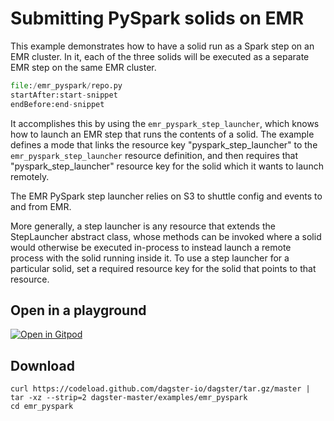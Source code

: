 
# Submitting PySpark solids on EMR

<ExampleReferenceLink filePath="examples/emr_pyspark" />

This example demonstrates how to have a solid run as a Spark step on an EMR cluster. In it, each
of the three solids will be executed as a separate EMR step on the same EMR cluster.

```python literalinclude caption=repo.py
file:/emr_pyspark/repo.py
startAfter:start-snippet
endBefore:end-snippet
```

It accomplishes this by using the `emr_pyspark_step_launcher`, which knows how to launch an EMR step
that runs the contents of a solid. The example defines a mode that links the resource key
"pyspark_step_launcher" to the `emr_pyspark_step_launcher` resource definition, and then requires
that "pyspark_step_launcher" resource key for the solid which it wants to launch remotely.

The EMR PySpark step launcher relies on S3 to shuttle config and events to and from EMR.

More generally, a step launcher is any resource that extends the StepLauncher abstract class,
whose methods can be invoked where a solid would otherwise be executed in-process to instead launch
a remote process with the solid running inside it. To use a step launcher for a particular solid,
set a required resource key for the solid that points to that resource.

## Open in a playground

[![Open in Gitpod](https://gitpod.io/button/open-in-gitpod.svg)](https://gitpod.io/#EXAMPLE=emr_pyspark/https://github.com/dagster-io/dagster)

## Download

```
curl https://codeload.github.com/dagster-io/dagster/tar.gz/master | tar -xz --strip=2 dagster-master/examples/emr_pyspark
cd emr_pyspark
```
